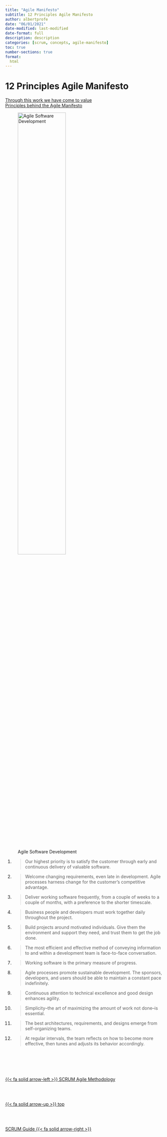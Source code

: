 ```yaml
---
title: "Agile Manifesto"
subtitle: 12 Principles Agile Manifesto
author: albertprofe
date: "06/01/2021"
date-modified: last-modified
date-format: full
description: description
categories: [scrum, concepts, agile-manifesto]
toc: true
number-sections: true
format:
  html
---
```


# 12 Principles Agile Manifesto

[Through this work we have come to value](https://agilemanifesto.org/){.external}  
[Principles behind the Agile Manifesto](https://agilemanifesto.org/principles.html){.external}

![Agile Software Development](/images/scrum/agile-maifesto.jpg){width="60%"}

1. 
> Our highest priority is to satisfy the customer through early and continuous delivery of valuable software.
2.
> Welcome changing requirements, even late in development. Agile processes harness change for the customer's competitive advantage.
3. 
> Deliver working software frequently, from a couple of weeks to a couple of months,  with a preference to the shorter timescale.
4. 
> Business people and developers must work together daily throughout the project.
5. 
> Build projects around motivated individuals. Give them the environment and support they need, and trust them to get the job done.
6. 
> The most efficient and effective method of conveying information to and within a  development team is face-to-face conversation.
7. 
> Working software is the primary measure of progress.
8. 
> Agile processes promote sustainable development. The sponsors, developers, and  users should be able to maintain a constant pace indefinitely.
9. 
> Continuous attention to technical excellence and good design enhances agility.
10. 
> Simplicity--the art of maximizing the amount of work not done--is essential.
11. 
> The best architectures, requirements, and designs emerge from self-organizing teams.
12. 
> At regular intervals, the team reflects on how to become more effective, then tunes and adjusts its behavior accordingly.

<!--- navLinks -->
<br><br>
<div class=row>
<br>
<div class='column left previous'>
<br>
[{{< fa solid arrow-left >}} SCRUM Agile Methodology](/scrum/scrum-what-concepts.qmd)
<br>
</div>
<br>
<div class='column center'>
<br>
[{{< fa solid arrow-up >}} top](#top)
<br>
</div>
<br>
<div class='column right next'>
<br>
[SCRUM Guide  {{< fa solid arrow-right >}}](/scrum/scrum-what-guide.qmd)
<br>
</div>
<br>
</div>
